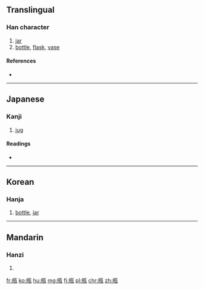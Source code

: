 {{also|瓶}}
==Translingual==

===Han character===
{{Han char|rn=98|rad=瓦|as=08|sn=13|four=|canj=YJYJN}}

# [[jar]]
# [[bottle]], [[flask]], [[vase]]

====References====
* {{Han ref|kx=0750.030|dkj=21537|dj=1158.220|hdz=21427.010|uh=7501|ud=29953}}

----

==Japanese==

===Kanji===
{{ja-kanji|grade=|rs=瓦08}}

# [[jug]]

====Readings====
* {{ja-readings|on=[[へい]] (hei), [[びん]] (bin)|kun=[[かめ]] (kame)|nanori=}}

----

==Korean==

===Hanja===
{{ko-hanja|hangeul=병|eumhun=|rv=byeong|mr=pyŏng|y=pyeng}}

# [[bottle]], [[jar]]

----

==Mandarin==

===Hanzi===
{{cmn-hanzi|pin=[[píng]] ([[ping2]])|wg=p'ing<sup>2</sup>}}

# {{defn|lang=cmn|sort=瓦08}}

[[fr:甁]]
[[ko:甁]]
[[hu:甁]]
[[mg:甁]]
[[fj:甁]]
[[pl:甁]]
[[chr:甁]]
[[zh:甁]]